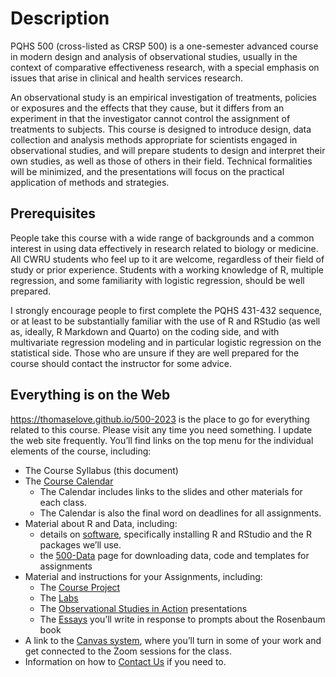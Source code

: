 # Description

PQHS 500 (cross-listed as CRSP 500) is a one-semester advanced course in modern design and analysis of observational studies, usually in the context of comparative effectiveness research, with a special emphasis on issues that arise in clinical and health services research.

An observational study is an empirical investigation of treatments, policies or exposures and the effects that they cause, but it differs from an experiment in that the investigator cannot control the assignment of treatments to subjects. This course is designed to introduce design, data collection and analysis methods appropriate for scientists engaged in observational studies, and will prepare students to design and interpret their own studies, as well as those of others in their field. Technical formalities will be minimized, and the presentations will focus on the practical application of methods and strategies. 

## Prerequisites

People take this course with a wide range of backgrounds and a common interest in using data effectively in research related to biology or medicine. All CWRU students who feel up to it are welcome, regardless of their field of study or prior experience. Students with a working knowledge of R, multiple regression, and some familiarity with logistic regression, should be well prepared.

I strongly encourage people to first complete the PQHS 431-432 sequence, or at least to be substantially familiar with the use of R and RStudio (as well as, ideally, R Markdown and Quarto) on the coding side, and with multivariate regression modeling and in particular logistic regression on the statistical side. Those who are unsure if they are well prepared for the course should contact the instructor for some advice.

## Everything is on the Web

<https://thomaselove.github.io/500-2023> is the place to go for everything related to this course. Please visit any time you need something. I update the web site frequently. You'll find links on the top menu for the individual elements of the course, including:

- The Course Syllabus (this document)
- The [Course Calendar](https://thomaselove.github.io/500-2023/calendar.html) 
    - The Calendar includes links to the slides and other materials for each class.
    - The Calendar is also the final word on deadlines for all assignments.
- Material about R and Data, including:
    - details on [software](https://thomaselove.github.io/500-2023/software.html), specifically installing R and RStudio and the R packages we'll use.
    - the [500-Data](https://github.com/THOMASELOVE/500-data) page for downloading data, code and templates for assignments
- Material and instructions for your Assignments, including:
    - The [Course Project](https://thomaselove.github.io/500-2023/proj500.html)
    - The [Labs](https://thomaselove.github.io/500-2023/lab0.html)
    - The [Observational Studies in Action](https://thomaselove.github.io/500-2023/osia.html) presentations
    - The [Essays](https://thomaselove.github.io/500-2023/essays.html) you'll write in response to prompts about the Rosenbaum book
- A link to the [Canvas system](https://canvas.case.edu/), where you'll turn in some of your work and get connected to the Zoom sessions for the class.
- Information on how to [Contact Us](https://thomaselove.github.io/500-2023/contact.html) if you need to.